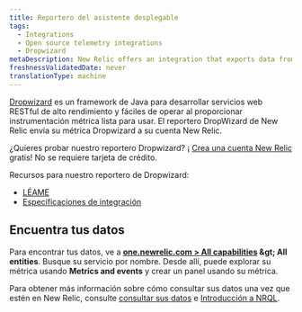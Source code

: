```yaml
---
title: Reportero del asistente desplegable
tags:
  - Integrations
  - Open source telemetry integrations
  - Dropwizard
metaDescription: New Relic offers an integration that exports data from your DropWizard and sends it to your New Relic account.
freshnessValidatedDate: never
translationType: machine
---
```


[Dropwizard](https://www.dropwizard.io/en/latest/) es un framework de Java para desarrollar servicios web RESTful de alto rendimiento y fáciles de operar al proporcionar instrumentación métrica lista para usar. El reportero DropWizard de New Relic envía su métrica Dropwizard a su cuenta New Relic.

¿Quieres probar nuestro reportero Dropwizard? ¡ [Crea una cuenta New Relic](https://newrelic.com/signup) gratis! No se requiere tarjeta de crédito.

Recursos para nuestro reportero de Dropwizard:

* [LÉAME](https://github.com/newrelic/dropwizard-metrics-newrelic)
* [Especificaciones de integración](https://github.com/newrelic/newrelic-exporter-specs/tree/master/dropwizard)

## Encuentra tus datos

Para encontrar tus datos, ve a <DNT>**[one.newrelic.com &gt; All capabilities](https://one.newrelic.com/all-capabilities) &amp;gt; All entities**</DNT>. Busque su servicio por nombre. Desde allí, puede explorar su métrica usando <DNT>**Metrics and events**</DNT> y crear un panel usando su métrica.

Para obtener más información sobre cómo consultar sus datos una vez que estén en New Relic, consulte [consultar sus datos](/docs/using-new-relic/data/understand-data/query-new-relic-data) e [Introducción a NRQL](/docs/query-data/nrql-new-relic-query-language/getting-started/introduction-nrql).

<InstallFeedback />